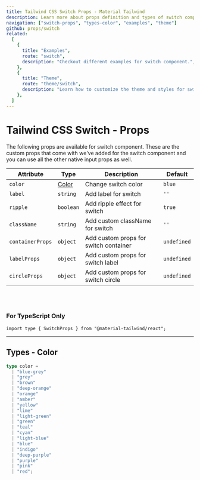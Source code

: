 ```yaml
---
title: Tailwind CSS Switch Props - Material Tailwind
description: Learn more about props definition and types of switch component.
navigation: ["switch-props", "types-color", "examples", "theme"]
github: props/switch
related:
  [
    {
      title: "Examples",
      route: "switch",
      description: "Checkout different examples for switch component.",
    },
    {
      title: "Theme",
      route: "theme/switch",
      description: "Learn how to customize the theme and styles for switch component.",
    },
  ]
---
```


# Tailwind CSS Switch - Props

<span id="switch-props" className="scroll-mt-48" />
The following props are available for switch component. These are the custom props
that come with we've added for the switch component and you can use all the other
native input props as well.

| Attribute        | Type                  | Description                           | Default                |
| ---------------- | --------------------- | ------------------------------------- | ---------------------- |
| `color`          | [Color](#types-color) | Change switch color                   | <Code>blue</Code>      |
| `label`          | <Code>string</Code>   | Add label for switch                  | `''`                   |
| `ripple`         | <Code>boolean</Code>  | Add ripple effect for switch          | <Code>true</Code>      |
| `className`      | <Code>string</Code>   | Add custom className for switch       | `''`                   |
| `containerProps` | <Code>object</Code>   | Add custom props for switch container | <Code>undefined</Code> |
| `labelProps`     | <Code>object</Code>   | Add custom props for switch label     | <Code>undefined</Code> |
| `circleProps`    | <Code>object</Code>   | Add custom props for switch circle    | <Code>undefined</Code> |

<br />
<br />

### For TypeScript Only

```tsx
import type { SwitchProps } from "@material-tailwind/react";
```

---

## Types - Color

<span id="types-color" className="scroll-mt-48" />

```ts
type color =
  | "blue-grey"
  | "grey"
  | "brown"
  | "deep-orange"
  | "orange"
  | "amber"
  | "yellow"
  | "lime"
  | "light-green"
  | "green"
  | "teal"
  | "cyan"
  | "light-blue"
  | "blue"
  | "indigo"
  | "deep-purple"
  | "purple"
  | "pink"
  | "red";
```

<span id="examples" className="scroll-mt-48" />
<span id="theme" className="scroll-mt-48" />
